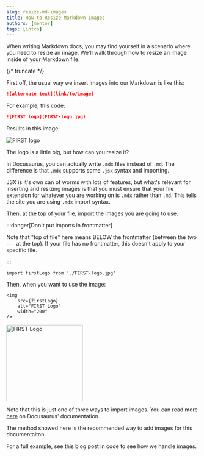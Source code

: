 ```yaml
---
slug: resize-md-images
title: How to Resize Markdown Images
authors: [mentor]
tags: [intro]
---
```


When writing Markdown docs, you may find yourself in a scenario where you need to resize
an image. We'll walk through how to resize an image inside of your Markdown file.

{/* truncate */}

First off, the usual way we insert images into our Markdown is like this:

```md
![alternate text](link/to/image)
```

For example, this code:

```md
![FIRST logo](FIRST-logo.jpg)
```

Results in this image:

![FIRST logo](FIRST-logo.jpg)

The logo is a little big, but how can you resize it? 

In Docusaurus, you can actually write `.mdx` files instead of `.md`. The difference
is that `.mdx` supports some `.jsx` syntax and importing. 

JSX is it's own can of worms with lots of features, but what's relevant for inserting
and resizing images is that you must ensure that your file extension for whatever you
are working on is `.mdx` rather than `.md`. This tells the site you are using 
`.mdx` import syntax.

Then, at the top of your file, import the images you are going to use:

:::danger[Don't put imports in frontmatter]

Note that "top of file" here means BELOW the frontmatter (between the two `---` at the top).
If your file has no frontmatter, this doesn't apply to your specific file.

:::

```mdx
import firstLogo from './FIRST-logo.jpg'
```

Then, when you want to use the image:

```mdx
<img 
    src={firstLogo} 
    alt="FIRST Logo"
    width="200"
/>
```

<img 
    src={firstLogo} 
    alt="FIRST Logo"
    width="200"
/>

Note that this is just one of three ways to import images. You can read more
[here](https://docusaurus.io/docs/markdown-features/assets#images) on Docusaurus' documentation.

The method showed here is the recommended way to add images for this documentaiton.

For a full example, see this blog post in code to see how we handle images.